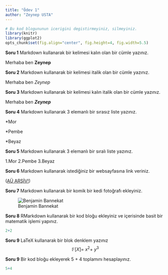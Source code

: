 ```yaml
---
title: "Ödev 1"
author: "Zeynep USTA"
---
```


```r
# Bu kod blogununun icerigini degistirmeyiniz, silmeyiniz.
library(knitr)
library(ggplot2)
opts_chunk$set(fig.align="center", fig.height=4, fig.width=5.5)
```

**Soru 1** Markdown kullanarak bir kelimesi kalın olan bir cümle yazınız.

Merhaba ben **Zeynep**

**Soru 2** Markdown kullanarak bir kelimesi italik olan bir cümle yazınız.

Merhaba ben *Zeynep*

**Soru 3** Markdown kullanarak bir kelimesi kalın italik olan bir cümle yazınız.

Merhaba ben **_Zeynep_**

**Soru 4** Markdown kullanarak 3 elemanlı bir sırasız liste yazınız.

*Mor

*Pembe

*Beyaz

**Soru 5** Markdown kullanarak 3 elemanlı bir sıralı liste yazınız.

1.Mor
2.Pembe
3.Beyaz

**Soru 6** Markdown kullanarak istediğiniz bir websayfasına link veriniz.

([AÜ ARŞİV!](https://dspace.ankara.edu.tr/xmlui/))

**Soru 7** Markdown kullanarak bir komik bir kedi fotoğrafı ekleyiniz.

![Benjamin Bannekat](https://octodex.github.com/images/bannekat.png)

**Soru 8** RMarkdown kullanarak bir kod bloğu ekleyiniz ve içerisinde basit bir matematik işlemi yapınız.

```r
2+2
```

**Soru 9** LaTeX kullanarak bir blok denklem yazınız
$$
\mathbb{F}[X] = \ x^2 + \ y^3
$$



**Soru 9** Bir kod bloğu ekleyerek 5 + 4 toplamını hesaplayınız.

```r
5+4
```

